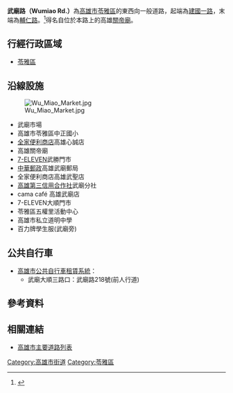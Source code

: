 {{Infobox TwRoad2
|bgcolorh=DARKGREEN
|colorh=white
|code=
|name= 武廟路
|enname= Wumiao Rd.
|level= 一般道路
|length=
|sec=
|lastext=
|line=
|start= [[建國一路|建國一路]]
|end= [[輔仁路|輔仁路]]
|junc= [[大順三路|大順三路]]、[[福德二路|福德二路]]
|img=File:Wumiao Road, Kaohsiung.JPG
|caption=武廟路
|size=
|left= 
|right=
|leftlink= 
|leftdirection= 
|rightlink=
|rightdirection= 
|SN=
|SNtype=
|SNNum=
|SN2=
|SN2type=
|SN2Num=
|SN3=
|SN3type=
|SN3Num=
}}
'''武廟路（Wumiao Rd.）'''為[[高雄市|高雄市]][[苓雅區|苓雅區]]的東西向一般道路，起端為[[建國一路|建國一路]]，末端為[[輔仁路|輔仁路]]。<ref>{{Cite web |url=https://estate.ltn.com.tw/article/7533 |title=武廟生活圈 商圈成熟交通便利 |access-date=2020-08-11 |archive-date=2020-07-23 |archive-url=https://web.archive.org/web/20200723124048/https://estate.ltn.com.tw/article/7533 |dead-url=no }}</ref>得名自位於本路上的高雄[[關帝廟|關帝廟]]。

== 行經行政區域 ==
* [[苓雅區|苓雅區]]
== 沿線設施 ==
[[File:Wu_Miao_Market.jpg|thumb]]
* 武廟市場
* 高雄市苓雅區中正國小
* [[全家便利商店|全家便利商店]]高雄心誠店
* 高雄關帝廟
* [[7-ELEVEN|7-ELEVEN]]武勝門市
* [[中華郵政|中華郵政]]高雄武廟郵局
* 全家便利商店高雄武聖店
* [[高雄第三信用合作社|高雄第三信用合作社]]武廟分社
* cama café 高雄武廟店
* 7-ELEVEN大順門市
* 苓雅區五權里活動中心
* 高雄市私立道明中學
* 百力牌學生服(武廟旁)

== 公共自行車 ==
* [[高雄市公共自行車租賃系統|高雄市公共自行車租賃系統]]：
** 武廟大順三路口：武廟路218號(前人行道)

== 參考資料 ==
{{Reflist}}

== 相關連結 ==
*[[高雄市主要道路列表|高雄市主要道路列表]]
{{TW-road-stub}}
{{高雄市重要道路}}

[[Category:高雄市街道|Category:高雄市街道]]
[[Category:苓雅區|Category:苓雅區]]
